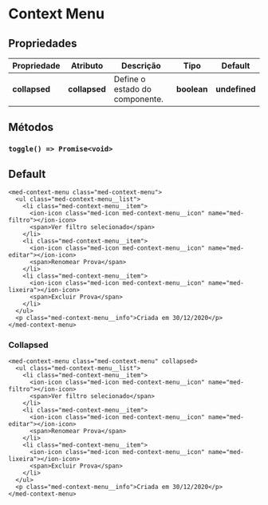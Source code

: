 
<Meta title="Components/Core/Tooltip/Usage" />

# Context Menu

## Propriedades

| Propriedade   | Atributo      | Descrição                      | Tipo         | Default       |
| ------------- | ------------- | ------------------------------ | ------------ | ------------- |
| **collapsed** | **collapsed** | Define o estado do componente. | **boolean**  | **undefined** |

## Métodos

### `toggle() => Promise<void>`

## Default

```
<med-context-menu class="med-context-menu">
  <ul class="med-context-menu__list">
    <li class="med-context-menu__item">
      <ion-icon class="med-icon med-context-menu__icon" name="med-filtro"></ion-icon>
      <span>Ver filtro selecionado</span>
    </li>
    <li class="med-context-menu__item">
      <ion-icon class="med-icon med-context-menu__icon" name="med-editar"></ion-icon>
      <span>Renomear Prova</span>
    </li>
    <li class="med-context-menu__item">
      <ion-icon class="med-icon med-context-menu__icon" name="med-lixeira"></ion-icon>
      <span>Excluir Prova</span>
    </li>
  </ul>
  <p class="med-context-menu__info">Criada em 30/12/2020</p>
</med-context-menu>
```

### Collapsed

```
<med-context-menu class="med-context-menu" collapsed>
  <ul class="med-context-menu__list">
    <li class="med-context-menu__item">
      <ion-icon class="med-icon med-context-menu__icon" name="med-filtro"></ion-icon>
      <span>Ver filtro selecionado</span>
    </li>
    <li class="med-context-menu__item">
      <ion-icon class="med-icon med-context-menu__icon" name="med-editar"></ion-icon>
      <span>Renomear Prova</span>
    </li>
    <li class="med-context-menu__item">
      <ion-icon class="med-icon med-context-menu__icon" name="med-lixeira"></ion-icon>
      <span>Excluir Prova</span>
    </li>
  </ul>
  <p class="med-context-menu__info">Criada em 30/12/2020</p>
</med-context-menu>
```
